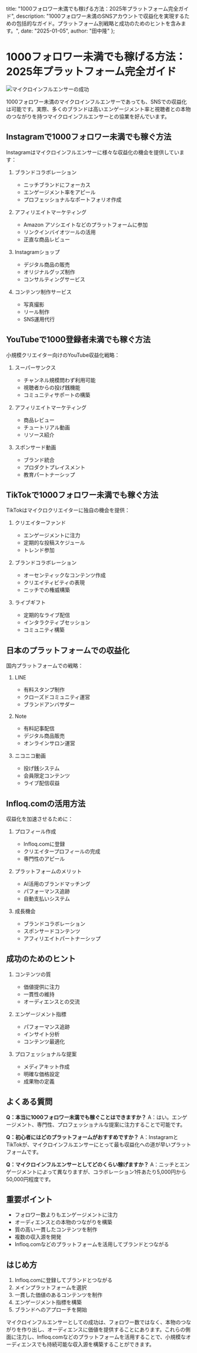   title: "1000フォロワー未満でも稼げる方法：2025年プラットフォーム完全ガイド",
  description: "1000フォロワー未満のSNSアカウントで収益化を実現するための包括的なガイド。プラットフォーム別戦略と成功のためのヒントを含みます。",
  date: "2025-01-05",
  author: "田中隆"
};

# 1000フォロワー未満でも稼げる方法：2025年プラットフォーム完全ガイド

![マイクロインフルエンサーの成功](/images/blog-posts/micro-influencer-guide-2025.jpeg)

1000フォロワー未満のマイクロインフルエンサーであっても、SNSでの収益化は可能です。実際、多くのブランドは高いエンゲージメント率と視聴者との本物のつながりを持つマイクロインフルエンサーとの協業を好んでいます。

## Instagramで1000フォロワー未満でも稼ぐ方法

Instagramはマイクロインフルエンサーに様々な収益化の機会を提供しています：

1. ブランドコラボレーション
   - ニッチブランドにフォーカス
   - エンゲージメント率をアピール
   - プロフェッショナルなポートフォリオ作成

2. アフィリエイトマーケティング
   - Amazon アソシエイトなどのプラットフォームに参加
   - リンクインバイオツールの活用
   - 正直な商品レビュー

3. Instagramショップ
   - デジタル商品の販売
   - オリジナルグッズ制作
   - コンサルティングサービス

4. コンテンツ制作サービス
   - 写真撮影
   - リール制作
   - SNS運用代行

## YouTubeで1000登録者未満でも稼ぐ方法

小規模クリエイター向けのYouTube収益化戦略：

1. スーパーサンクス
   - チャンネル規模問わず利用可能
   - 視聴者からの投げ銭機能
   - コミュニティサポートの構築

2. アフィリエイトマーケティング
   - 商品レビュー
   - チュートリアル動画
   - リソース紹介

3. スポンサード動画
   - ブランド統合
   - プロダクトプレイスメント
   - 教育パートナーシップ

## TikTokで1000フォロワー未満でも稼ぐ方法

TikTokはマイクロクリエイターに独自の機会を提供：

1. クリエイターファンド
   - エンゲージメントに注力
   - 定期的な投稿スケジュール
   - トレンド参加

2. ブランドコラボレーション
   - オーセンティックなコンテンツ作成
   - クリエイティビティの表現
   - ニッチでの権威構築

3. ライブギフト
   - 定期的なライブ配信
   - インタラクティブセッション
   - コミュニティ構築

## 日本のプラットフォームでの収益化

国内プラットフォームでの戦略：

1. LINE
   - 有料スタンプ制作
   - クローズドコミュニティ運営
   - ブランドアンバサダー

2. Note
   - 有料記事配信
   - デジタル商品販売
   - オンラインサロン運営

3. ニコニコ動画
   - 投げ銭システム
   - 会員限定コンテンツ
   - ライブ配信収益

## Infloq.comの活用方法

収益化を加速させるために：

1. プロフィール作成
   - Infloq.comに登録
   - クリエイタープロフィールの完成
   - 専門性のアピール

2. プラットフォームのメリット
   - AI活用のブランドマッチング
   - パフォーマンス追跡
   - 自動支払いシステム

3. 成長機会
   - ブランドコラボレーション
   - スポンサードコンテンツ
   - アフィリエイトパートナーシップ

## 成功のためのヒント

1. コンテンツの質
   - 価値提供に注力
   - 一貫性の維持
   - オーディエンスとの交流

2. エンゲージメント指標
   - パフォーマンス追跡
   - インサイト分析
   - コンテンツ最適化

3. プロフェッショナルな提案
   - メディアキット作成
   - 明確な価格設定
   - 成果物の定義

## よくある質問

**Q：本当に1000フォロワー未満でも稼ぐことはできますか？**
A：はい。エンゲージメント、専門性、プロフェッショナルな提案に注力することで可能です。

**Q：初心者にはどのプラットフォームがおすすめですか？**
A：InstagramとTikTokが、マイクロインフルエンサーにとって最も収益化への道が早いプラットフォームです。

**Q：マイクロインフルエンサーとしてどのくらい稼げますか？**
A：ニッチとエンゲージメントによって異なりますが、コラボレーション1件あたり5,000円から50,000円程度です。

## 重要ポイント

- フォロワー数よりもエンゲージメントに注力
- オーディエンスとの本物のつながりを構築
- 質の高い一貫したコンテンツを制作
- 複数の収入源を開発
- Infloq.comなどのプラットフォームを活用してブランドとつながる

## はじめ方

1. Infloq.comに登録してブランドとつながる
2. メインプラットフォームを選択
3. 一貫した価値のあるコンテンツを制作
4. エンゲージメント指標を構築
5. ブランドへのアプローチを開始

マイクロインフルエンサーとしての成功は、フォロワー数ではなく、本物のつながりを作り出し、オーディエンスに価値を提供することにあります。これらの側面に注力し、Infloq.comなどのプラットフォームを活用することで、小規模なオーディエンスでも持続可能な収入源を構築することができます。